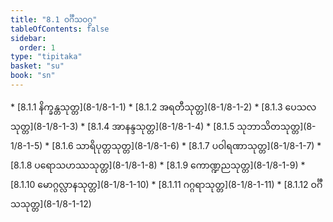 ```yaml
---
title: "8.1 ဝင်္ဂီသဝဂ္ဂ"
tableOfContents: false
sidebar:
  order: 1
type: "tipitaka"
basket: "su"
book: "sn"
---
```



<DynamicBreadcrumb />



<TableOfContents book="sn" section="8.1">
* [8.1.1 နိက္ခန္တသုတ္တ](8-1/8-1-1)
* [8.1.2 အရတီသုတ္တ](8-1/8-1-2)
* [8.1.3 ပေသလသုတ္တ](8-1/8-1-3)
* [8.1.4 အာနန္ဒသုတ္တ](8-1/8-1-4)
* [8.1.5 သုဘာသိတသုတ္တ](8-1/8-1-5)
* [8.1.6 သာရိပုတ္တသုတ္တ](8-1/8-1-6)
* [8.1.7 ပဝါရဏာသုတ္တ](8-1/8-1-7)
* [8.1.8 ပရောသဟဿသုတ္တ](8-1/8-1-8)
* [8.1.9 ကောဏ္ဍညသုတ္တ](8-1/8-1-9)
* [8.1.10 မောဂ္ဂလ္လာနသုတ္တ](8-1/8-1-10)
* [8.1.11 ဂဂ္ဂရာသုတ္တ](8-1/8-1-11)
* [8.1.12 ဝင်္ဂီသသုတ္တ](8-1/8-1-12)
</TableOfContents>